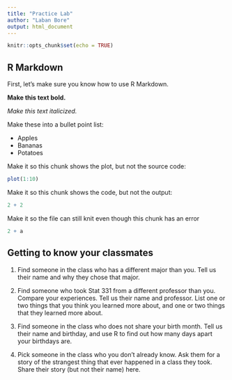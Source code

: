 ```yaml
---
title: "Practice Lab"
author: "Laban Bore"
output: html_document
---
```


```r
knitr::opts_chunk$set(echo = TRUE)
```

## R Markdown

First, let's make sure you know how to use R Markdown.

**Make this text bold.**

*Make this text italicized.*

Make these into a bullet point list:


* Apples
* Bananas
* Potatoes

Make it so this chunk shows the plot, but not the source code:

```r
plot(1:10)
```

Make it so this chunk shows the code, but not the output:

```r
2 + 2
```

Make it so the file can still knit even though this chunk has an error

```r
2 + a
```

## Getting to know your classmates

1. Find someone in the class who has a different major than you.  Tell us their name and why they chose that major.

2. Find someone who took Stat 331 from a different professor than you.  Compare your experiences.  Tell us their name and professor.  List one or two things that you think you learned more about, and one or two things that they learned more about.

3. Find someone in the class who does not share your birth month.  Tell us their name and birthday, and use R to find out how many days apart your birthdays are.

4. Pick someone in the class who you don't already know.  Ask them for a story of the strangest thing that ever happened in a class they took.  Share their story (but not their name) here.





